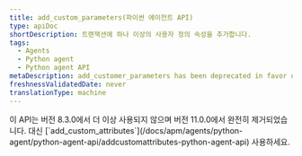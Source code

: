 ```yaml
---
title: add_custom_parameters(파이썬 에이전트 API)
type: apiDoc
shortDescription: 트랜잭션에 하나 이상의 사용자 정의 속성을 추가합니다.
tags:
  - Agents
  - Python agent
  - Python agent API
metaDescription: add_customer_parameters has been deprecated in favor of add_customer_attributes.
freshnessValidatedDate: never
translationType: machine
---
```


<Callout variant="caution">
  이 API는 버전 8.3.0에서 더 이상 사용되지 않으며 버전 11.0.0에서 완전히 제거되었습니다. 대신 [`add_custom_attributes`](/docs/apm/agents/python-agent/python-agent-api/addcustomattributes-python-agent-api) 사용하세요.
</Callout>